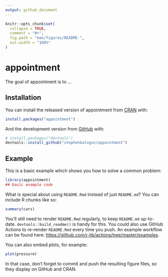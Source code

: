 ```yaml
---
output: github_document
---
```


<!-- README.md is generated from README.Rmd. Please edit that file -->

```r
knitr::opts_chunk$set(
  collapse = TRUE,
  comment = "#>",
  fig.path = "man/figures/README-",
  out.width = "100%"
)
```

# appointment

<!-- badges: start -->
<!-- badges: end -->

The goal of appointment is to ...

## Installation

You can install the released version of appointment from [CRAN](https://CRAN.R-project.org) with:

``` r
install.packages("appointment")
```

And the development version from [GitHub](https://github.com/) with:

``` r
# install.packages("devtools")
devtools::install_github("stephenbalogun/appointment")
```
## Example

This is a basic example which shows you how to solve a common problem:

```r
library(appointment)
## basic example code
```

What is special about using `README.Rmd` instead of just `README.md`? You can include R chunks like so:

```r
summary(cars)
```

You'll still need to render `README.Rmd` regularly, to keep `README.md` up-to-date. `devtools::build_readme()` is handy for this. You could also use GitHub Actions to re-render `README.Rmd` every time you push. An example workflow can be found here: <https://github.com/r-lib/actions/tree/master/examples>.

You can also embed plots, for example:

```r
plot(pressure)
```

In that case, don't forget to commit and push the resulting figure files, so they display on GitHub and CRAN.
